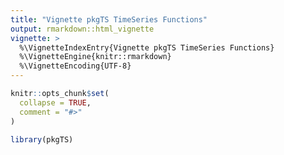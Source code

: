 ```yaml
---
title: "Vignette pkgTS TimeSeries Functions"
output: rmarkdown::html_vignette
vignette: >
  %\VignetteIndexEntry{Vignette pkgTS TimeSeries Functions}
  %\VignetteEngine{knitr::rmarkdown}
  %\VignetteEncoding{UTF-8}
---
```


```r
knitr::opts_chunk$set(
  collapse = TRUE,
  comment = "#>"
)
```

```r
library(pkgTS)
```
